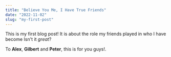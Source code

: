 ```yaml
---
title: "Believe You Me, I Have True Friends"
date: "2022-11-02"
slug: "my-first-post"
---
```


This is my first blog post! It is about the role my friends played in who I have become Isn't it _great_?

To **Alex**, **Gilbert** and **Peter**, this is for you guys!.
